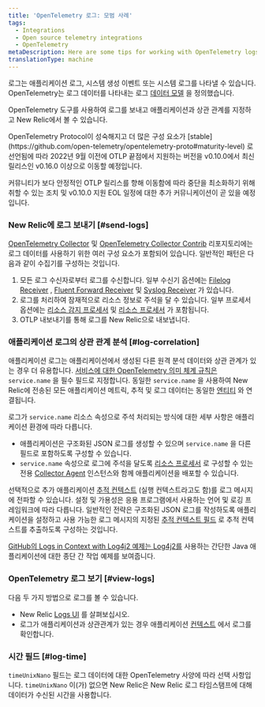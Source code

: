 ```yaml
---
title: 'OpenTelemetry 로그: 모범 사례'
tags:
  - Integrations
  - Open source telemetry integrations
  - OpenTelemetry
metaDescription: Here are some tips for working with OpenTelemetry logs and New Relic.
translationType: machine
---
```


로그는 애플리케이션 로그, 시스템 생성 이벤트 또는 시스템 로그를 나타낼 수 있습니다. OpenTelemetry는 로그 데이터를 나타내는 로그 [데이터 모델](https://github.com/open-telemetry/opentelemetry-specification/blob/main/specification/logs/data-model.md) 을 정의했습니다.

OpenTelemetry 도구를 사용하여 로그를 보내고 애플리케이션과 상관 관계를 지정하고 New Relic에서 볼 수 있습니다.

<Callout variant="important">
  OpenTelemetry Protocol이 성숙해지고 더 많은 구성 요소가 [stable](https://github.com/open-telemetry/opentelemetry-proto#maturity-level) 로 선언됨에 따라 2022년 9월 이전에 OTLP 끝점에서 지원하는 버전을 v0.10.0에서 최신 릴리스인 v0.16.0 이상으로 이동할 예정입니다.

  커뮤니티가 보다 안정적인 OTLP 릴리스를 향해 이동함에 따라 중단을 최소화하기 위해 취할 수 있는 조치 및 v0.10.0 지원 EOL 일정에 대한 추가 커뮤니케이션이 곧 있을 예정입니다.
</Callout>

### New Relic에 로그 보내기 [#send-logs]

[OpenTelemetry Collector](https://github.com/open-telemetry/opentelemetry-collector) 및 [OpenTelemetry Collector Contrib](https://github.com/open-telemetry/opentelemetry-collector-contrib) 리포지토리에는 로그 데이터를 사용하기 위한 여러 구성 요소가 포함되어 있습니다. 일반적인 패턴은 다음과 같이 수집기를 구성하는 것입니다.

1. 모든 로그 수신자로부터 로그를 수신합니다. 일부 수신기 옵션에는 [Filelog Receiver](https://github.com/open-telemetry/opentelemetry-collector-contrib/tree/main/receiver/filelogreceiver) , [Fluent Forward Receiver](https://github.com/open-telemetry/opentelemetry-collector-contrib/tree/main/receiver/fluentforwardreceiver) 및 [Syslog Receiver](https://github.com/open-telemetry/opentelemetry-collector-contrib/tree/main/receiver/syslogreceiver) 가 있습니다.
2. 로그를 처리하여 잠재적으로 리소스 정보로 주석을 달 수 있습니다. 일부 프로세서 옵션에는 [리소스 감지 프로세서](https://github.com/open-telemetry/opentelemetry-collector-contrib/tree/main/processor/resourcedetectionprocessor) 및 [리소스 프로세서](https://github.com/open-telemetry/opentelemetry-collector-contrib/blob/main/processor/resourceprocessor/README.md) 가 포함됩니다.
3. OTLP 내보내기를 통해 로그를 New Relic으로 내보냅니다.

### 애플리케이션 로그의 상관 관계 분석 [#log-correlation]

애플리케이션 로그는 애플리케이션에서 생성된 다른 원격 분석 데이터와 상관 관계가 있는 경우 더 유용합니다. [서비스에 대한 OpenTelemetry 의미 체계 규칙은](https://github.com/open-telemetry/opentelemetry-specification/tree/main/specification/resource/semantic_conventions#service) `service.name` 을 필수 필드로 지정합니다. 동일한 `service.name` 을 사용하여 New Relic에 전송된 모든 애플리케이션 메트릭, 추적 및 로그 데이터는 동일한 [엔티티](/docs/new-relic-one/use-new-relic-one/core-concepts/what-entity-new-relic) 와 연결됩니다.

로그가 `service.name` 리소스 속성으로 주석 처리되는 방식에 대한 세부 사항은 애플리케이션 환경에 따라 다릅니다.

* 애플리케이션은 구조화된 JSON 로그를 생성할 수 있으며 `service.name` 을 다른 필드로 포함하도록 구성할 수 있습니다.
* `service.name` 속성으로 로그에 주석을 달도록 [리소스 프로세서](https://github.com/open-telemetry/opentelemetry-collector/tree/main/processor/resourceprocessor) 로 구성할 수 있는 전용 [Collector Agent](https://opentelemetry.io/docs/collector/getting-started/#agent) 인스턴스와 함께 애플리케이션을 배포할 수 있습니다.

선택적으로 추가 애플리케이션 [추적 컨텍스트](https://github.com/open-telemetry/opentelemetry-specification/blob/main/specification/logs/overview.md#log-correlation) (실행 컨텍스트라고도 함)를 로그 메시지에 전파할 수 있습니다. 설정 및 가용성은 응용 프로그램에서 사용하는 언어 및 로깅 프레임워크에 따라 다릅니다. 일반적인 전략은 구조화된 JSON 로그를 작성하도록 애플리케이션을 설정하고 사용 가능한 로그 메시지의 지정된 [추적 컨텍스트 필드](https://github.com/open-telemetry/opentelemetry-specification/blob/main/specification/logs/data-model.md#trace-context-fields) 로 추적 컨텍스트를 추출하도록 구성하는 것입니다.

[GitHub의 Logs in Context with Log4j2 예제는 Log4j2를](https://github.com/newrelic/newrelic-opentelemetry-examples/tree/main/java/logs-in-context-log4j2) 사용하는 간단한 Java 애플리케이션에 대한 종단 간 작업 예제를 보여줍니다.

### OpenTelemetry 로그 보기 [#view-logs]

다음 두 가지 방법으로 로그를 볼 수 있습니다.

* New Relic [Logs UI](/docs/logs/log-management/ui-data/use-logs-ui/) 를 살펴보십시오.
* 로그가 애플리케이션과 상관관계가 있는 경우 애플리케이션 [컨텍스트](/docs/integrations/open-source-telemetry-integrations/opentelemetry/view-your-opentelemetry-data-new-relic#logs) 에서 로그를 확인합니다.

### 시간 필드 [#log-time]

`timeUnixNano` 필드는 로그 데이터에 대한 OpenTelemetry 사양에 따라 선택 사항입니다. `timeUnixNano` 이(가) 없으면 New Relic은 New Relic 로그 타임스탬프에 대해 데이터가 수신된 시간을 사용합니다.